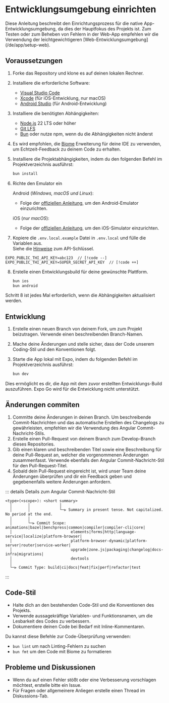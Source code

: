 
# Entwicklungsumgebung einrichten

<Callout type="info">
Diese Anleitung beschreibt den Einrichtungsprozess für die native App-Entwicklungsumgebung, da dies der Hauptfokus des Projekts ist.
Zum Testen oder zum Beheben von Fehlern in der Web-App empfehlen wir die Verwendung der leichtgewichtigeren [Web-Entwicklungsumgebung](/de/app/setup-web).
</Callout>

## Voraussetzungen

1. Forke das Repository und klone es auf deinen lokalen Rechner.
2. Installiere die erforderliche Software:

   - [Visual Studio Code](https://code.visualstudio.com/)
   - [Xcode](https://apps.apple.com/us/app/xcode/id497799835?mt=12) (für iOS-Entwicklung, nur macOS)
   - [Android Studio](https://developer.android.com/studio) (für Android-Entwicklung)

3. Installiere die benötigten Abhängigkeiten:

   - [Node.js](https://nodejs.org/en/) 22 LTS oder höher
   - [Git LFS](https://git-lfs.github.com/)
   - [Bun](https://bun.sh) oder nutze npm, wenn du die Abhängigkeiten nicht änderst

4. Es wird empfohlen, die [Biome](https://marketplace.visualstudio.com/items?itemName=biomejs.biome) Erweiterung für deine IDE zu verwenden, um Echtzeit-Feedback zu deinem Code zu erhalten.

5. Installiere die Projektabhängigkeiten, indem du den folgenden Befehl im Projektverzeichnis ausführst:

   ```sh
   bun install
   ```

6. Richte den Emulator ein

   Android (_Windows, macOS und Linux_):

   - Folge der [offiziellen Anleitung](https://docs.expo.dev/workflow/android-studio-emulator/), um den Android-Emulator einzurichten.

   iOS (_nur macOS_):

   - Folge der [offiziellen Anleitung](https://docs.expo.dev/workflow/ios-simulator/), um den iOS-Simulator einzurichten.

7. Kopiere die `.env.local.example` Datei in `.env.local` und fülle die Variablen aus.
   \
   Siehe die [Hinweise](/app/contribute#entwickler) zum API-Schlüssel.

```env
EXPO_PUBLIC_THI_API_KEY=abc123  // [!code --]
EXPO_PUBLIC_THI_API_KEY=SUPER_SECRET_API_KEY  // [!code ++]
```

8. Erstelle einen Entwicklungsbuild für deine gewünschte Plattform.

   ```sh
   bun ios
   bun android
   ```

<Callout type="warning">
Schritt 8 ist jedes Mal erforderlich, wenn die Abhängigkeiten aktualisiert werden.
</Callout>

## Entwicklung

1. Erstelle einen neuen Branch von deinem Fork, um zum Projekt beizutragen. Verwende einen beschreibenden Branch-Namen.
2. Mache deine Änderungen und stelle sicher, dass der Code unserem Coding-Stil und den Konventionen folgt.
3. Starte die App lokal mit Expo, indem du folgenden Befehl im Projektverzeichnis ausführst:

   ```sh
   bun dev
   ```

Dies ermöglicht es dir, die App mit dem zuvor erstellten Entwicklungs-Build auszuführen. Expo Go wird für die Entwicklung nicht unterstützt.

## Änderungen commiten

1. Committe deine Änderungen in deinen Branch. Um beschreibende Commit-Nachrichten und das automatische Erstellen des Changelogs zu gewährleisten, empfehlen wir die Verwendung des Angular Commit-Nachricht-Stils.
2. Erstelle einen Pull-Request von deinem Branch zum Develop-Branch dieses Repositories.
3. Gib einen klaren und beschreibenden Titel sowie eine Beschreibung für deine Pull-Request an, welcher die vorgenommenen Änderungen zusammenfasst. Verwende ebenfalls den Angular Commit-Nachricht-Stil für den Pull-Request-Titel.
4. Sobald dein Pull-Request eingereicht ist, wird unser Team deine Änderungen überprüfen und dir ein Feedback geben und gegebenenfalls weitere Änderungen anfordern.

::: details Details zum Angular Commit-Nachricht-Stil

```
<type>(<scope>): <short summary>
  │       │             │
  │       │             └─⫸ Summary in present tense. Not capitalized. No period at the end.
  │       │
  │       └─⫸ Commit Scope: animations|bazel|benchpress|common|compiler|compiler-cli|core|
  │                          elements|forms|http|language-service|localize|platform-browser|
  │                          platform-browser-dynamic|platform-server|router|service-worker|
  │                          upgrade|zone.js|packaging|changelog|docs-infra|migrations|
  │                          devtools
  │
  └─⫸ Commit Type: build|ci|docs|feat|fix|perf|refactor|test
```

:::

## Code-Stil

- Halte dich an den bestehenden Code-Stil und die Konventionen des Projekts.
- Verwende aussagekräftige Variablen- und Funktionsnamen, um die Lesbarkeit des Codes zu verbessern.
- Dokumentiere deinen Code bei Bedarf mit Inline-Kommentaren.

Du kannst diese Befehle zur Code-Überprüfung verwenden:

- `bun lint` um nach Linting-Fehlern zu suchen
- `bun fmt` um den Code mit Biome zu formatieren

## Probleme und Diskussionen

- Wenn du auf einen Fehler stößt oder eine Verbesserung vorschlagen möchtest, erstelle bitte ein Issue.
- Für Fragen oder allgemeinere Anliegen erstelle einen Thread im Diskussions-Tab.
